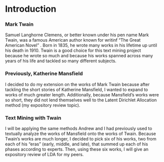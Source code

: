 <!-- The {.unnumbered} option here means that the introduction will be "Chapter 0." -->

# Introduction {.unnumbered}

### Mark Twain
Samuel Langhorne Clemens, or better known under his pen name Mark Twain, was a famous American author known for writinf "The Great American Novel" \textit{The Adventures of Tom Sawyer}.  Born in 1835, he wrote many works in his lifetime up until his death in 1910.  Twain is a good choice for this text mining project because he wrote so much and because his works spanned across many years of his life and tackled so many different subjects.  

### Previously, Katherine Mansfield
I decided to do my extension on the works of Mark Twain because after tackling the short stories of Katherine Mansfield, I wanted to expand to works of much greater length.  Additionally, because Mansfield's works were so short, they did not lend themselves well to the Latent Dirichlet Allocation method (my expository review topic).

### Text Mining with Twain
I will be applying the same methods Andrew and I had previously used to textually analyze the works of Mansfield onto the works of Twain.  Because Twain's works are much longer, I decided to pick six of his works, two from each of his "eras" (early, middle, and late), that summed up each of his phases according to experts.  Then, using these six works, I will give an expository review of LDA for my peers. 


